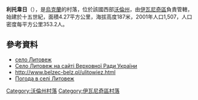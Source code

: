 {{coord|50|39|5|N|24|11|17|E|scale:30000|display=title}}

'''利托韋日'''（{{lang-uk|Литовеж}}），是[[烏克蘭|烏克蘭]]的村落，位於該國西部[[沃倫州|沃倫州]]，由[[伊瓦尼奇區|伊瓦尼奇區]]負責管轄，始建於十五世紀，面積4.27平方公里，海拔高度187米，2001年人口1,507，人口密度每平方公里353.2人。

==參考資料==
* [http://gska2.rada.gov.ua/pls/z7502/A005?rf7571=3585 село Литовеж]{{dead link|date=2017年11月 |bot=InternetArchiveBot |fix-attempted=yes }}
* [http://gska2.rada.gov.ua/pls/z7502/A005?rf7571=3585 Село Литовеж на сайті Верховної Ради України]{{dead link|date=2017年11月 |bot=InternetArchiveBot |fix-attempted=yes }}
* http://www.belzec-belz.pl/ulitowiez.html{{Wayback|url=http://www.belzec-belz.pl/ulitowiez.html |date=20170605230656 }}
* [http://weather.in.ua/ua/volynskaja/13500 Погода в селі Литовеж]{{Wayback|url=http://weather.in.ua/ua/volynskaja/13500 |date=20111219105907 }}

[[Category:沃倫州村落|Category:沃倫州村落]]
[[Category:伊瓦尼奇區村落|Category:伊瓦尼奇區村落]]


{{Volyn-geo-stub}}